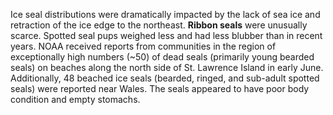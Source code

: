 Ice seal distributions were dramatically impacted by the lack of sea ice and retraction of the ice edge to the northeast. **Ribbon seals** were unusually scarce. Spotted seal pups weighed less and had less blubber than in recent years. NOAA received reports from communities in the region of exceptionally high numbers (~50) of dead seals (primarily young bearded seals) on beaches along the north side of St. Lawrence Island in early June. Additionally, 48 beached ice seals (bearded, ringed, and sub-adult spotted seals) were reported near Wales. The seals appeared to have poor body condition and empty stomachs.